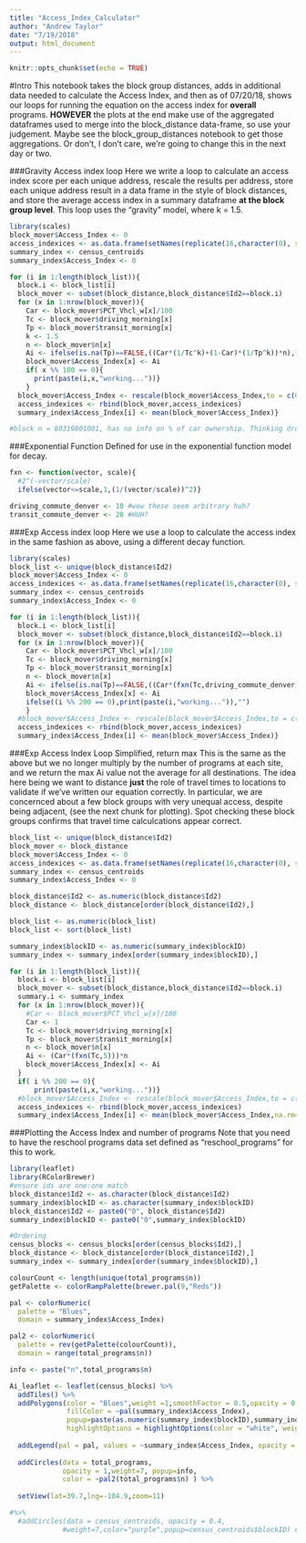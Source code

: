 ```yaml
---
title: "Access_Index_Calculator"
author: "Andrew Taylor"
date: "7/19/2018"
output: html_document
---
```


```r
knitr::opts_chunk$set(echo = TRUE)
```

#Intro
This notebook takes the block group distances, adds in additional data needed to calculate the Access Index, and then as of 07/20/18, shows our loops for running the equation on the access index for **overall** programs. **HOWEVER** the plots at the end make use of the aggregated dataframes used to merge into the block_distance data-frame, so use your judgement. Maybe see the block_group_distances notebook to get those aggregations. Or don't, I don't care, we're going to change this in the next day or two. 

###Gravity Access index loop
Here we write a loop to calculate an access index score per each unique address, rescale the results per address, store each unique address result in a data frame in the style of block distances, and store the average access index in a summary dataframe **at the block group level**. This loop uses the "gravity" model, where k = 1.5. 
```r
library(scales)
block_mover$Access_Index <- 0
access_indexices <- as.data.frame(setNames(replicate(16,character(0), simplify = F), colnames(block_distance))) #make an empty data frame identical to block distances
summary_index <- census_centroids
summary_index$Access_Index <- 0

for (i in 1:length(block_list)){
  block.i <- block_list[i]
  block_mover <- subset(block_distance,block_distance$Id2==block.i)
  for (x in 1:nrow(block_mover)){
    Car <- block_mover$PCT_Vhcl_w[x]/100
    Tc <- block_mover$driving_morning[x]
    Tp <- block_mover$transit_morning[x]
    k <- 1.5
    n <- block_mover$n[x]
    Ai <- ifelse(is.na(Tp)==FALSE,((Car*(1/Tc^k)+(1-Car)*(1/Tp^k))*n),1*((1/Tc^k)*n)) #note here, there are some locations with no transit access, for these we assume only access by transit, hence if transit=NA, the equation is equaly to 100% driving access
    block_mover$Access_Index[x] <- Ai
    if( x %% 100 == 0){
      print(paste(i,x,"working..."))}
    }
  block_mover$Access_Index <- rescale(block_mover$Access_Index,to = c(0, 100))
  access_indexices <- rbind(block_mover,access_indexices)
  summary_index$Access_Index[i] <- mean(block_mover$Access_Index)}

#block n = 80319801001, has no info on % of car ownership. Thinking drop it
```

###Exponential Function 
Defined for use in the exponential function model for decay. 
```r
fxn <- function(vector, scale){
  #2^(-vector/scale)
  ifelse(vector<=scale,1,(1/(vector/scale))^2)}

driving_commute_denver <- 10 #wow these seem arbitrary huh?
transit_commute_denver <- 20 #HUH?
```

###Exp Access index loop
Here we use a loop to calculate the access index in the same fashion as above, using a different decay function. 
```r
library(scales)
block_list <- unique(block_distance$Id2)
block_mover$Access_Index <- 0
access_indexices <- as.data.frame(setNames(replicate(16,character(0), simplify = F), colnames(block_distance))) #make an empty data frame identical to block distances
summary_index <- census_centroids
summary_index$Access_Index <- 0

for (i in 1:length(block_list)){
  block.i <- block_list[i]
  block_mover <- subset(block_distance,block_distance$Id2==block.i)
  for (x in 1:nrow(block_mover)){
    Car <- block_mover$PCT_Vhcl_w[x]/100
    Tc <- block_mover$driving_morning[x]
    Tp <- block_mover$transit_morning[x]
    n <- block_mover$n[x]
    Ai <- ifelse(is.na(Tp)==FALSE,((Car*(fxn(Tc,driving_commute_denver))+(1-Car)*(fxn(Tp,transit_commute_denver)))*n),1*((fxn(Tc,transit_commute_denver))*n))
    block_mover$Access_Index[x] <- Ai
    ifelse((i %% 200 == 0),print(paste(i,"working...")),"")
    }
  #block_mover$Access_Index <- rescale(block_mover$Access_Index,to = c(0, 100)) #here we comment out rescaling to test validation
  access_indexices <- rbind(block_mover,access_indexices)
  summary_index$Access_Index[i] <- mean(block_mover$Access_Index)}
```

###Exp Access Index Loop Simplified, return max
This is the same as the above but we no longer multiply by the number of programs at each site, and we return the max Ai value not the average for all destinations. The idea here being we want to distance **just** the role of travel times to locations to validate if we've written our equation correctly. In particular, we are concernced about a few block groups with very unequal access, despite being adjacent, (see the next chunk for plotting). Spot checking these block groups confirms that travel time calculcations appear correct. 

```r
block_list <- unique(block_distance$Id2)
block_mover <- block_distance
block_mover$Access_Index <- 0
access_indexices <- as.data.frame(setNames(replicate(16,character(0), simplify = F), colnames(block_distance))) #make an empty data frame identical to block distances
summary_index <- census_centroids
summary_index$Access_Index <- 0

block_distance$Id2 <- as.numeric(block_distance$Id2)
block_distance <- block_distance[order(block_distance$Id2),]

block_list <- as.numeric(block_list)
block_list <- sort(block_list)

summary_index$blockID <- as.numeric(summary_index$blockID)
summary_index <- summary_index[order(summary_index$blockID),]

for (i in 1:length(block_list)){
  block.i <- block_list[i]
  block_mover <- subset(block_distance,block_distance$Id2==block.i)
  summary.i <- summary_index
  for (x in 1:nrow(block_mover)){
    #Car <- block_mover$PCT_Vhcl_w[x]/100
    Car <- 1
    Tc <- block_mover$driving_morning[x]
    Tp <- block_mover$transit_morning[x]
    n <- block_mover$n[x]
    Ai <- (Car*(fxn(Tc,5)))*n
    block_mover$Access_Index[x] <- Ai
  }
  if( i %% 200 == 0){
      print(paste(i,x,"working..."))}
  #block_mover$Access_Index <- rescale(block_mover$Access_Index,to = c(0, 100))
  access_indexices <- rbind(block_mover,access_indexices)
  summary_index$Access_Index[i] <- mean(block_mover$Access_Index,na.rm=TRUE)}
```

###Plotting the Access Index and number of programs
Note that you need to have the reschool programs data set defined as "reschool_programs" for this to work. 
```r
library(leaflet)
library(RColorBrewer)
#ensure ids are one:one match
block_distance$Id2 <- as.character(block_distance$Id2)
summary_index$blockID <- as.character(summary_index$blockID)
block_distance$Id2 <- paste0("0", block_distance$Id2)
summary_index$blockID <- paste0("0",summary_index$blockID)

#Ordering
census_blocks <- census_blocks[order(census_blocks$Id2),]
block_distance <- block_distance[order(block_distance$Id2),]
summary_index <- summary_index[order(summary_index$blockID),] 

colourCount <- length(unique(total_programs$n))
getPalette <- colorRampPalette(brewer.pal(9,"Reds"))

pal <- colorNumeric(
  palette = "Blues",
  domain = summary_index$Access_Index)

pal2 <- colorNumeric(
  palette = rev(getPalette(colourCount)),
  domain = range(total_programs$n))

info <- paste("n",total_programs$n)

Ai_leaflet <- leaflet(census_blocks) %>%
  addTiles() %>%
  addPolygons(color = "Blues",weight =1,smoothFactor = 0.5,opacity = 0.5,fillOpacity = 0.75,
              fillColor = ~pal(summary_index$Access_Index),
              popup=paste(as.numeric(summary_index$blockID),summary_index$Access_Index,as.numeric(census_blocks$Id2)),
              highlightOptions = highlightOptions(color = "white", weight = 0.1)) %>%
  
  addLegend(pal = pal, values = ~summary_index$Access_Index, opacity = 1,title = "Access Index Score") %>%
  
  addCircles(data = total_programs, 
             opacity = 1,weight=7, popup=info,
             color = ~pal2(total_programs$n) ) %>%
  
  setView(lat=39.7,lng=-104.9,zoom=11)

#%>%
  #addCircles(data = census_centroids, opacity = 0.4,
             #weight=7,color="purple",popup=census_centroids$blockID) #originally we included centroids for validation, now we don't need them
```
